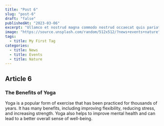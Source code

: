 ```yaml
---
title: "Post 6"
slug: "post-6"
draft: "false"
publishedAt: "2023-03-06"
excerpt: "Ullamco et nostrud magna commodo nostrud occaecat quis pariatur id ipsum. Ipsum consequat enim id excepteur consequat nostrud esse esse fugiat dolore."
image: "https://source.unsplash.com/random/512x512/?news+events+nature"
tags:
  - title: My First Tag
categories:
  - title: News
  - title: Events
  - title: Nature
---
```


## Article 6

### The Benefits of Yoga

Yoga is a popular form of exercise that has been practiced for thousands of years. It has many benefits, including improving flexibility, reducing stress, and increasing strength. Yoga also helps to improve mental health and can lead to a better overall sense of well-being.
